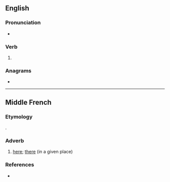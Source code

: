 ==English==

===Pronunciation===
* {{IPA|/liːnz/|lang=en}}

===Verb===
{{head|en|verb form}}

# {{en-third-person singular of|lean}}

===Anagrams===
* {{anagrams|en|ANSEL|Elsan|Nales|Slane|elans|enals|lanes|neals|slane|slean}}

----

==Middle French==

===Etymology===
{{etyl|fro|frm}} {{m|fro|laiens}}.

===Adverb===
{{head|frm|adverb}}

# [[here]]; [[there]] (in a given place)

===References===
* {{R:Godefroy|laiens}}